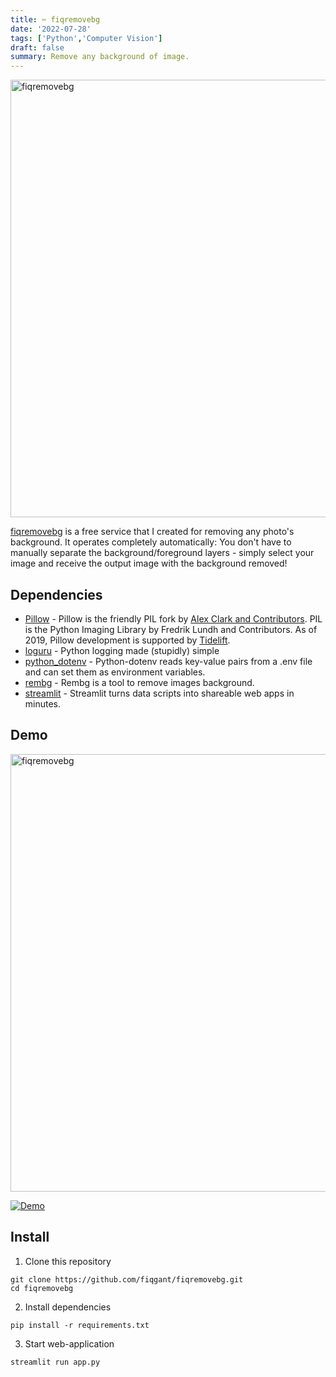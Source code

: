 ```yaml
---
title: ✂️ fiqremovebg
date: '2022-07-28'
tags: ['Python','Computer Vision']
draft: false
summary: Remove any background of image.
---
```


<div className="grid place-items-center">
  <img
    className="inline rounded-lg"
    src="https://github.com/fiqgant/fiqremovebg/raw/main/demo/fiqremovebg.gif"
    alt="fiqremovebg"
    width="700"
    height="700"
  />
</div>

[fiqremovebg](https://fiqremovebg.herokuapp.com/) is a free service that I created for removing any photo's background. It operates completely automatically: You don't have to manually separate the background/foreground layers - simply select your image and receive the output image with the background removed!

## Dependencies
- [Pillow](https://pypi.org/project/Pillow/) - Pillow is the friendly PIL fork by [Alex Clark and Contributors](https://github.com/python-pillow/Pillow/graphs/contributors). PIL is the Python Imaging Library by Fredrik Lundh and Contributors. As of 2019, Pillow development is supported by [Tidelift](https://tidelift.com/subscription/pkg/pypi-pillow?utm_source=pypi-pillow&utm_medium=readme&utm_campaign=enterprise).
- [loguru](https://github.com/Delgan/loguru) - Python logging made (stupidly) simple
- [python_dotenv](https://pypi.org/project/python-dotenv/) - Python-dotenv reads key-value pairs from a .env file and can set them as environment variables. 
- [rembg](https://github.com/danielgatis/rembg) - Rembg is a tool to remove images background.
- [streamlit](https://streamlit.io/) - Streamlit turns data scripts into shareable web apps in minutes.


## Demo
<div className="grid place-items-center">
  <img
    className="inline rounded-lg"
    src="https://github.com/fiqgant/fiqremovebg/raw/main/demo/fiqremovebg.gif"
    alt="fiqremovebg"
    width="700"
    height="700"
  />
</div>

[![Demo](https://www.herokucdn.com/deploy/button.svg)](https://fiqremovebg.herokuapp.com/)

## Install
1. Clone this repository
```shell:Terminal
git clone https://github.com/fiqgant/fiqremovebg.git
cd fiqremovebg
```

2. Install dependencies
```shell:Terminal
pip install -r requirements.txt
```

3. Start web-application
```shell:Terminal
streamlit run app.py
```
